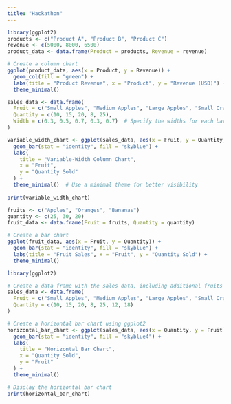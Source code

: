 ---
title: "Hackathon"
---

```{r}
library(ggplot2)
products <- c("Product A", "Product B", "Product C")
revenue <- c(5000, 8000, 6500)
product_data <- data.frame(Product = products, Revenue = revenue)

# Create a column chart
ggplot(product_data, aes(x = Product, y = Revenue)) +
  geom_col(fill = "green") +
  labs(title = "Product Revenue", x = "Product", y = "Revenue (USD)") +
  theme_minimal()

```

```{r}

sales_data <- data.frame(
  Fruit = c("Small Apples", "Medium Apples", "Large Apples", "Small Oranges", "Large Oranges"),
  Quantity = c(10, 15, 20, 8, 25),
  Width = c(0.3, 0.5, 0.7, 0.3, 0.7)  # Specify the widths for each bar
)

variable_width_chart <- ggplot(sales_data, aes(x = Fruit, y = Quantity, width = Width)) +
  geom_bar(stat = "identity", fill = "skyblue") +
  labs(
    title = "Variable-Width Column Chart",
    x = "Fruit",
    y = "Quantity Sold"
  ) +
  theme_minimal()  # Use a minimal theme for better visibility
  
print(variable_width_chart)
```

```{r}
fruits <- c("Apples", "Oranges", "Bananas")
quantity <- c(25, 30, 20)
fruit_data <- data.frame(Fruit = fruits, Quantity = quantity)

# Create a bar chart
ggplot(fruit_data, aes(x = Fruit, y = Quantity)) +
  geom_bar(stat = "identity", fill = "skyblue") +
  labs(title = "Fruit Sales", x = "Fruit", y = "Quantity Sold") +
  theme_minimal()
```

```{r}
library(ggplot2)

# Create a data frame with the sales data, including additional fruits
sales_data <- data.frame(
  Fruit = c("Small Apples", "Medium Apples", "Large Apples", "Small Oranges", "Large Oranges", "Small Bananas", "Large Bananas"),
  Quantity = c(10, 15, 20, 8, 25, 12, 18)
)

# Create a horizontal bar chart using ggplot2
horizontal_bar_chart <- ggplot(sales_data, aes(x = Quantity, y = Fruit)) +
  geom_bar(stat = "identity", fill = "skyblue4") +
  labs(
    title = "Horizontal Bar Chart",
    x = "Quantity Sold",
    y = "Fruit"
  ) +
  theme_minimal()

# Display the horizontal bar chart
print(horizontal_bar_chart)
```
